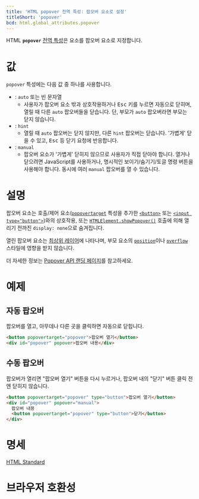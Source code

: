 ```yaml
---
title: 'HTML popover 전역 특성: 팝오버 요소로 설정'
titleShort: 'popover'
bcd: html.global_attributes.popover
---
```


HTML **`popover`** [전역 특성](../Global_attributes)은 요소를 팝오버 요소로 지정합니다.

# 값

`popover` 특성에는 다음 값 중 하나를 사용합니다.

- : `auto` 또는 빈 문자열
  - 사용자가 팝오버 요소 밖과 상호작용하거나 <kbd>Esc</kbd> 키를 누르면 자동으로 닫히며, 열릴 때 다른 `auto` 팝오버들을 닫습니다. 단, 부모가 `auto` 팝오버라면 부모는 닫지 않습니다.
- : `hint`
  - 열릴 때 `auto` 팝오버는 닫지 않지만, 다른 `hint` 팝오버는 닫습니다. '가볍게' 닫을 수 있고, <kbd>Esc</kbd> 등 닫기 요청에 반응합니다.
- : `manual`
  - 팝오버 요소가 '가볍게' 닫히지 않으므로 사용자가 직접 닫아야 합니다. 열거나 닫으려면 JavaScript를 사용하거나, 명시적인 보이기/숨기기/토글 명령 버튼을 사용해야 합니다. 동시에 여러 `manual` 팝오버를 열 수 있습니다.

# 설명

팝오버 요소는 호출/제어 요소([`popovertarget`] 특성을 추가한 [`<button>`] 또는 [`<input type="button">`])와의 상호작용, 또는 [`HTMLElement.showPopover()`] 호출에 의해 열리기 전까진 `display: none`으로 숨겨집니다.

열린 팝오버 요소는 [최상위 레이어](https://developer.mozilla.org/en-US/docs/Glossary/Top_layer)에 나타나며, 부모 요소의 [`position`]이나 [`overflow`] 스타일에 영향을 받지 않습니다.

더 자세한 정보는 [Popover API 랜딩 페이지](https://developer.mozilla.org/en-US/docs/Web/API/Popover_API)를 참고하세요.

# 예제

## 자동 팝오버

팝오버를 열고, 아무데나 다른 곳을 클릭하면 자동으로 닫힙니다.

```html hidden name=auto
<button popovertarget="popover">팝오버 열기</button>
<div id="popover" popover>팝오버 내용</div>
```

<LiveExample height={240} lang="html" name="auto" />

## 수동 팝오버

팝오버가 열리면 "팝오버 열기" 버튼을 다시 누르거나, 팝오버 내의 "닫기" 버튼 클릭 전엔 닫히지 않습니다.

```html hidden name=manual
<button popovertarget="popover" type="button">팝오버 열기</button>
<div id="popover" popover="manual">
  팝오버 내용
  <button popovertarget="popover" type="button">닫기</button>
</div>
```

<LiveExample height={240} lang="html" name="manual" />

# 명세

[HTML Standard](https://html.spec.whatwg.org/multipage/popover.html#the-popover-attribute)

# 브라우저 호환성

<BrowserCompat data={props.bcd} />

[`<button>`]: ../Element/button
[`<input type="button">`]: ../Element/input/button
[`HTMLElement.hidePopover()`]: https://developer.mozilla.org/en-US/docs/Web/API/HTMLElement/hidePopover
[`HTMLElement.showPopover()`]: https://developer.mozilla.org/en-US/docs/Web/API/HTMLElement/showPopover
[`overflow`]: https://developer.mozilla.org/en-US/docs/Web/CSS/overflow
[`popovertarget`]: ../Element/button#term-popovertarget
[`position`]: https://developer.mozilla.org/en-US/docs/Web/CSS/position
